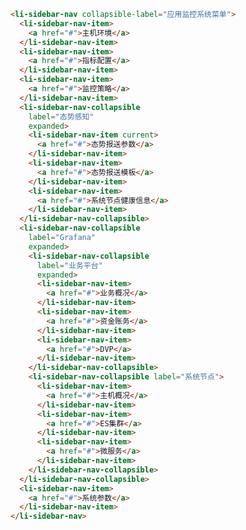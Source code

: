 ```html
<li-sidebar-nav collapsible-label="应用监控系统菜单">
  <li-sidebar-nav-item>
    <a href="#">主机环境</a>
  </li-sidebar-nav-item>
  <li-sidebar-nav-item>
    <a href="#">指标配置</a>
  </li-sidebar-nav-item>
  <li-sidebar-nav-item>
    <a href="#">监控策略</a>
  </li-sidebar-nav-item>
  <li-sidebar-nav-collapsible
    label="态势感知"
    expanded>
    <li-sidebar-nav-item current>
      <a href="#">态势报送参数</a>
    </li-sidebar-nav-item>
    <li-sidebar-nav-item>
      <a href="#">态势报送模板</a>
    </li-sidebar-nav-item>
    <li-sidebar-nav-item>
      <a href="#">系统节点健康信息</a>
    </li-sidebar-nav-item>
  </li-sidebar-nav-collapsible>
  <li-sidebar-nav-collapsible
    label="Grafana"
    expanded>
    <li-sidebar-nav-collapsible
      label="业务平台"
      expanded>
      <li-sidebar-nav-item>
        <a href="#">业务概况</a>
      </li-sidebar-nav-item>
      <li-sidebar-nav-item>
        <a href="#">资金账务</a>
      </li-sidebar-nav-item>
      <li-sidebar-nav-item>
        <a href="#">DVP</a>
      </li-sidebar-nav-item>
    </li-sidebar-nav-collapsible>
    <li-sidebar-nav-collapsible label="系统节点">
      <li-sidebar-nav-item>
        <a href="#">主机概况</a>
      </li-sidebar-nav-item>
      <li-sidebar-nav-item>
        <a href="#">ES集群</a>
      </li-sidebar-nav-item>
      <li-sidebar-nav-item>
        <a href="#">微服务</a>
      </li-sidebar-nav-item>
    </li-sidebar-nav-collapsible>
  </li-sidebar-nav-collapsible>
  <li-sidebar-nav-item>
    <a href="#">系统参数</a>
  </li-sidebar-nav-item>
</li-sidebar-nav>
```
